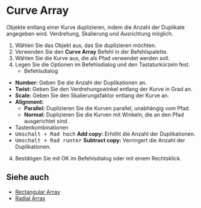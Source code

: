 
# Curve Array

<Reference shortcut="" command="Curve Array" button="" />

Objekte entlang einer Kurve duplizieren, indem die Anzahl der Duplikate angegeben wird. Verdrehung, Skalierung und Ausrichtung möglich.

1. Wählen Sie das Objekt aus, das Sie duplizieren möchten.
2. Verwenden Sie den **Curve Array** Befehl in der Befehlspalette.
3. Wählen Sie die Kurve aus, die als Pfad verwendet werden soll.
4. Legen Sie die Optionen im Befehlsdialog und den Tastaturkürzeln fest.
   - <Kst>Befehlsdialog</Kst>
  - **Number:** Geben Sie die Anzahl der Duplikationen an.
  - **Twist:** Geben Sie den Verdrehungswinkel entlang der Kurve in Grad an.
  - **Scale:** Geben Sie den Skalierungsfaktor entlang der Kurve an.
  - **Alignment:**
      - **Parallel:** Duplizieren Sie die Kurven parallel, unabhängig vom Pfad.
      - **Normal:** Duplizieren Sie die Kurven mit Winkeln, die an den Pfad ausgerichtet sind.
   - <Kst>Tastenkombinationen</Kst>
   - <kbd>Umschalt + Rad hoch</kbd> **Add copy:** Erhöht die Anzahl der Duplikationen.
   - <kbd>Umschalt + Rad runter</kbd> **Subtract copy:** Verringert die Anzahl der Duplikationen.
4. Bestätigen Sie mit OK im Befehlsdialog oder mit einem Rechtsklick.

## Siehe auch
- [Rectangular Array](./rectangular-array)
- [Radial Array](./radial-array)